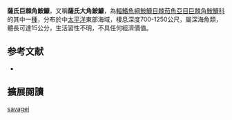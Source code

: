 {{Speciesbox
| name = 薩氏巨棘角鮟鱇
| image = 
| image_width = 250px
| status = NE
| status_system = IUCN3.1
| genus = Gigantactis
| species = savagei
| authority = Bertelsen, Pietsch & Lavenberg, 1981
| synonyms = 
}}

'''薩氏巨棘角鮟鱇'''，又稱'''薩氏大角鮟鱇'''，為[[輻鰭魚綱|輻鰭魚綱]][[鮟鱇目|鮟鱇目]][[棘茄魚亞目|棘茄魚亞目]][[巨棘角鮟鱇科|巨棘角鮟鱇科]]的其中一[[種|種]]，分布於中[[太平洋|太平洋]]東部海域，棲息深度700-1250公尺，屬深海魚類，體長可達15公分，生活習性不明，不具任何經濟價值。

== 参考文献 ==
{{refbegin}}
*{{FishBase_species|genus=Gigantactis|species=savagei|year=2014|month=2}}
{{refend}}

== 擴展閱讀 ==
{{refbegin}}
{{wikispecies-inline|Gigantactis savagei|薩氏巨棘角鮟鱇}}
{{refend}}
{{Taxonbar|from=Q2368467}}

[[Category:大角鮟鱇屬|savagei]]